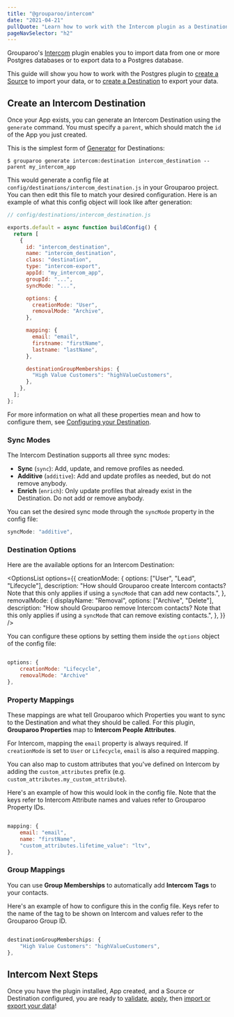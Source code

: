 ```yaml
---
title: "@grouparoo/intercom"
date: "2021-04-21"
pullQuote: "Learn how to work with the Intercom plugin as a Destination."
pageNavSelector: "h2"
---
```


<PluginDocsLinks plugin="Intercom" />

Grouparoo's [Intercom](https://www.intercom.com/) plugin enables you to import data from one or more Postgres databases or to export data to a Postgres database.

This guide will show you how to work with the Postgres plugin to [create a Source](#create-postgres-source) to import your data, or to [create a Destination](#create-postgres-destination) to export your data.

<PluginDocsInstallation plugin="Intercom" />

<PluginDocsCreateApp plugin="Intercom" />

<ValidateAndApplyConfig headingLevel="h3" />

## Create an Intercom Destination

Once your App exists, you can generate an Intercom Destination using the `generate` command. You must specify a `parent`, which should match the `id` of the App you just created.

This is the simplest form of [Generator](/docs/getting-started/product-concepts#generator) for Destinations:

```
$ grouparoo generate intercom:destination intercom_destination --parent my_intercom_app
```

This would generate a config file at `config/destinations/intercom_destination.js` in your Grouparoo project. You can then edit this file to match your desired configuration. Here is an example of what this config object will look like after generation:

```js
// config/destinations/intercom_destination.js

exports.default = async function buildConfig() {
  return [
    {
      id: "intercom_destination",
      name: "intercom_destination",
      class: "destination",
      type: "intercom-export",
      appId: "my_intercom_app",
      groupId: "...",
      syncMode: "...",

      options: {
        creationMode: "User",
        removalMode: "Archive",
      },

      mapping: {
        email: "email",
        firstname: "firstName",
        lastname: "lastName",
      },

      destinationGroupMemberships: {
        "High Value Customers": "highValueCustomers",
      },
    },
  ];
};
```

For more information on what all these properties mean and how to configure them, see [Configuring your Destination](/docs/config/destinations/community#configuring-your-destination).

### Sync Modes

The Intercom Destination supports all three sync modes:

- **Sync** (`sync`): Add, update, and remove profiles as needed.
- **Additive** (`additive`): Add and update profiles as needed, but do not remove anybody.
- **Enrich** (`enrich`): Only update profiles that already exist in the Destination. Do not add or remove anybody.

You can set the desired sync mode through the `syncMode` property in the config file:

```js
syncMode: "additive",
```

### Destination Options

Here are the available options for an Intercom Destination:

<OptionsList
  options={{
    creationMode: {
      options: ["User", "Lead", "Lifecycle"],
      description:
        "How should Grouparoo create Intercom contacts? Note that this only applies if using a `syncMode` that can add new contacts.",
    },
    removalMode: {
      displayName: "Removal",
      options: ["Archive", "Delete"],
      description:
        "How should Grouparoo remove Intercom contacts? Note that this only applies if using a `syncMode` that can remove existing contacts.",
    },
  }}
/>

You can configure these options by setting them inside the `options` object of the config file:

```js

options: {
    creationMode: "Lifecycle",
    removalMode: "Archive"
},

```

### Property Mappings

These mappings are what tell Grouparoo which Properties you want to sync to the Destination and what they should be called. For this plugin, **Grouparoo Properties** map to **Intercom People Attributes**.

For Intercom, mapping the `email` property is always required. If `creationMode` is set to `User` or `Lifecycle`, `email` is also a required mapping.

You can also map to custom attributes that you've defined on Intercom by adding the `custom_attributes` prefix (e.g. `custom_attributes.my_custom_attribute`).

Here's an example of how this would look in the config file. Note that the keys refer to Intercom Attribute names and values refer to Grouparoo Property IDs.

```js

mapping: {
    email: "email",
    name: "firstName",
    "custom_attributes.lifetime_value": "ltv",
},

```

### Group Mappings

You can use **Group Memberships** to automatically add **Intercom Tags** to your contacts.

Here's an example of how to configure this in the config file. Keys refer to the name of the tag to be shown on Intercom and values refer to the Grouparoo Group ID.

```js

destinationGroupMemberships: {
    "High Value Customers": "highValueCustomers",
},

```

## Intercom Next Steps

Once you have the plugin installed, App created, and a Source or Destination configured, you are ready to [validate](/docs/cli/config#validate), [apply](/docs/cli/config#apply), then [import or export your data](/docs/cli/run#run)!

```

```
